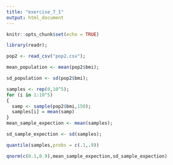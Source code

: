 ---
title: "exercise_7_1"
output: html_document
---

```{r setup, include=FALSE}
knitr::opts_chunk$set(echo = TRUE)
```

```{r loading library}
library(readr);
```

```{r load_data}
pop2 <- read_csv("pop2.csv");
```

```{r meav_population}
mean_population <- mean(pop2$bmi);
```

```{r sd_population}
sd_population <- sd(pop2$bmi);
```

```{r expectation}
samples <- rep(0,10^5);
for (i in 1:10^5)
{
  samp <- sample(pop2$bmi,150);
  samples[i] = mean(samp)
}
mean_sample_expection <- mean(samples);
```

```{r sd}
sd_sample_expection <- sd(samples);
```

```{r question_5}
quantile(samples,probs = c(.1,.9))
```

```{r question_6}
qnorm(c(0.1,0.9),mean_sample_expection,sd_sample_expection)
```